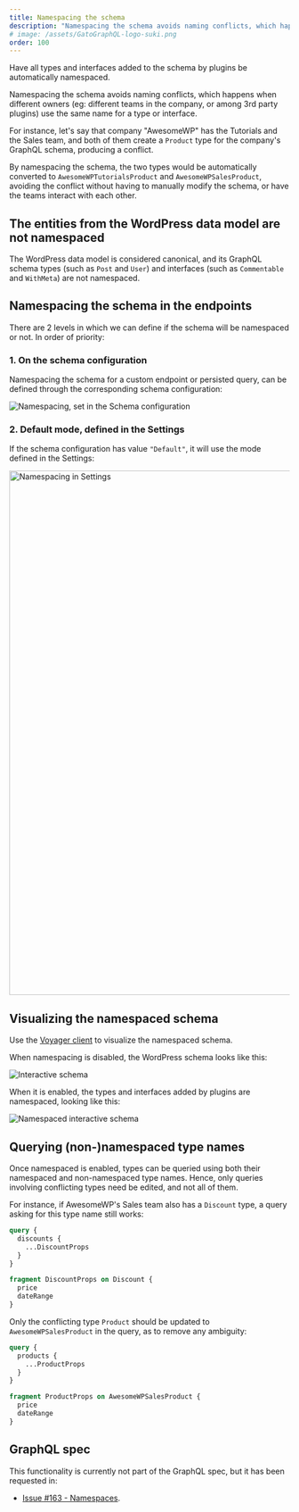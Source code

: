 ```yaml
---
title: Namespacing the schema
description: "Namespacing the schema avoids naming conflicts, which happens when different owners (eg: different teams in the company, or among 3rd party plugins) use the same name for a type or interface."
# image: /assets/GatoGraphQL-logo-suki.png
order: 100
---
```


Have all types and interfaces added to the schema by plugins be automatically namespaced.

Namespacing the schema avoids naming conflicts, which happens when different owners (eg: different teams in the company, or among 3rd party plugins) use the same name for a type or interface.

For instance, let's say that company "AwesomeWP" has the Tutorials and the Sales team, and both of them create a `Product` type for the company's GraphQL schema, producing a conflict.

By namespacing the schema, the two types would be automatically converted to `AwesomeWPTutorialsProduct` and `AwesomeWPSalesProduct`, avoiding the conflict without having to manually modify the schema, or have the teams interact with each other.

## The entities from the WordPress data model are not namespaced

The WordPress data model is considered canonical, and its GraphQL schema types (such as `Post` and `User`) and interfaces (such as `Commentable` and `WithMeta`) are not namespaced.

## Namespacing the schema in the endpoints

There are 2 levels in which we can define if the schema will be namespaced or not. In order of priority:

### 1. On the schema configuration

Namespacing the schema for a custom endpoint or persisted query, can be defined through the corresponding schema configuration:

![Namespacing, set in the Schema configuration](/assets/guides/upstream/schema-configuration-namespacing.png "Namespacing, set in the Schema configuration")

### 2. Default mode, defined in the Settings

If the schema configuration has value `"Default"`, it will use the mode defined in the Settings:

<Image
  src="/assets/guides/upstream/settings-namespacing-default.png"
  width="1024"
  height="940"
  alt="Namespacing in Settings"
  caption="Namespacing in Settings"
/>

## Visualizing the namespaced schema

Use the [Voyager client](/guides/intro/intro-to-the-voyager-client/) to visualize the namespaced schema.

When namespacing is disabled, the WordPress schema looks like this:

![Interactive schema](/assets/guides/upstream/normal-interactive-schema.png "Interactive schema")

When it is enabled, the types and interfaces added by plugins are namespaced, looking like this:

![Namespaced interactive schema](/assets/guides/upstream/namespaced-interactive-schema.png "Namespaced interactive schema")

## Querying (non-)namespaced type names

Once namespaced is enabled, types can be queried using both their namespaced and non-namespaced type names. Hence, only queries involving conflicting types need be edited, and not all of them.

For instance, if AwesomeWP's Sales team also has a `Discount` type, a query asking for this type name still works:

```graphql
query {
  discounts {
    ...DiscountProps
  }
}

fragment DiscountProps on Discount {
  price
  dateRange
}
```

Only the conflicting type `Product` should be updated to `AwesomeWPSalesProduct` in the query, as to remove any ambiguity:

```graphql
query {
  products {
    ...ProductProps
  }
}

fragment ProductProps on AwesomeWPSalesProduct {
  price
  dateRange
}
```

## GraphQL spec

This functionality is currently not part of the GraphQL spec, but it has been requested in:

- <a href="https://github.com/graphql/graphql-spec/issues/163" target="_blank">Issue #163 - Namespaces</a>.
